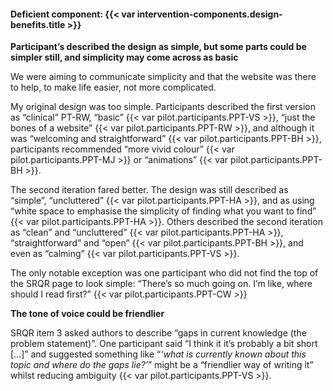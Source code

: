 #### Deficient component: {{< var intervention-components.design-benefits.title >}}

**Participant's described the design as simple, but some parts could be simpler still, and simplicity may come across as basic**

We were aiming to communicate simplicity and that the website was there to help, to make life easier, not more complicated. 

My original design was too simple. Participants described the first version as "clinical" PT-RW, "basic" {{< var pilot.participants.PPT-VS >}}, "just the bones of a website" {{< var pilot.participants.PPT-RW >}}, and although it was "welcoming and straightforward" {{< var pilot.participants.PPT-BH >}}, participants recommended "more vivid colour" {{< var pilot.participants.PPT-MJ >}} or "animations" {{< var pilot.participants.PPT-BH >}}.

The second iteration fared better. The design was still described as "simple", "uncluttered" {{< var pilot.participants.PPT-HA >}}, and as using "white space to emphasise the simplicity of finding what you want to find" {{< var pilot.participants.PPT-HA >}}. Others described the second iteration as "clean" and "uncluttered" {{< var pilot.participants.PPT-HA >}}, "straightforward" and "open" {{< var pilot.participants.PPT-BH >}}, and even as "calming" {{< var pilot.participants.PPT-VS >}}.

The only notable exception was one participant who did not find the top of the SRQR page to look simple: "There's so much going on.
I'm like, where should I read first?" {{< var pilot.participants.PPT-CW >}}

**The tone of voice could be friendlier**

SRQR item 3 asked authors to describe "gaps in current knowledge (the problem statement)". One participant said "I think it it's probably a bit short [...]" and suggested something like  "_'what is currently known about this topic and where do the gaps lie?'_" might be a "friendlier way of writing it" whilst reducing ambiguity {{< var pilot.participants.PPT-VS >}}.

